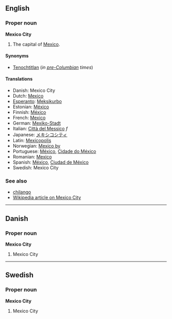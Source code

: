 ==English==
===Proper noun===
'''Mexico City'''

#The capital of [[Mexico]].

====Synonyms====
*[[Tenochtitlan]] (''in [[pre-Columbian]] times'')

====Translations====
*Danish: Mexico City
*Dutch: [[Mexico#Dutch|Mexico]]
*[[Esperanto]]: [[Meksikurbo]]
*Estonian: [[México#Estonian|México]]
*Finnish: [[México#Finnish|México]]
*French: [[Mexico#French|Mexico]]
*German: [[Mexiko-Stadt]]
*Italian: [[Città del Messico]] ''f''
*Japanese: [[メキシコシティ]]
*Latin: [[Mexicopolis]]
*Norwegian: [[Mexico by]]
*Portuguese: [[México#Portuguese|México]], [[Cidade do México]]
*Romanian: [[Mexico#Romanian|Mexico]]
*Spanish: [[México#Spanish|México]], [[Ciudad de México]]
*Swedish: Mexico City

===See also===
*[[chilango]]
*[[w:Mexico City|Wikipedia article on Mexico City]]

----
==Danish==
===Proper noun===
'''Mexico City'''

#Mexico City

----
==Swedish==
===Proper noun===
'''Mexico City'''

#Mexico City